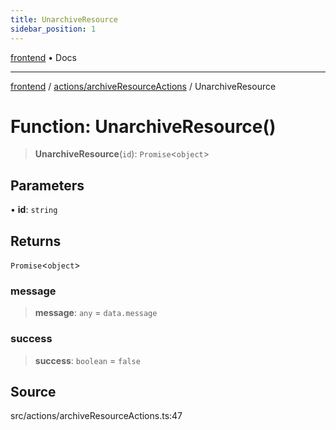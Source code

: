 ```yaml
---
title: UnarchiveResource
sidebar_position: 1
---
```


[frontend](../../..) • Docs

***

[frontend](../../..) / [actions/archiveResourceActions](..) / UnarchiveResource

# Function: UnarchiveResource()

> **UnarchiveResource**(`id`): `Promise`\<`object`\>

## Parameters

• **id**: `string`

## Returns

`Promise`\<`object`\>

### message

> **message**: `any` = `data.message`

### success

> **success**: `boolean` = `false`

## Source

src/actions/archiveResourceActions.ts:47
